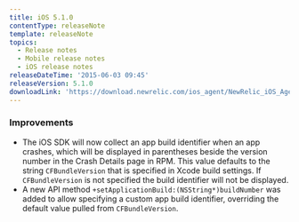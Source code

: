 ```yaml
---
title: iOS 5.1.0
contentType: releaseNote
template: releaseNote
topics:
  - Release notes
  - Mobile release notes
  - iOS release notes
releaseDateTime: '2015-06-03 09:45'
releaseVersion: 5.1.0
downloadLink: 'https://download.newrelic.com/ios_agent/NewRelic_iOS_Agent_5.1.0.zip'
---
```


### Improvements

* The iOS SDK will now collect an app build identifier when an app crashes, which will be displayed in parentheses beside the version number in the Crash Details page in RPM. This value defaults to the string `CFBundleVersion` that is specified in Xcode build settings. If `CFBundleVersion` is not specified the build identifier will not be displayed.
* A new API method `+setApplicationBuild:(NSString*)buildNumber` was added to allow specifying a custom app build identifier, overriding the default value pulled from `CFBundleVersion`.
